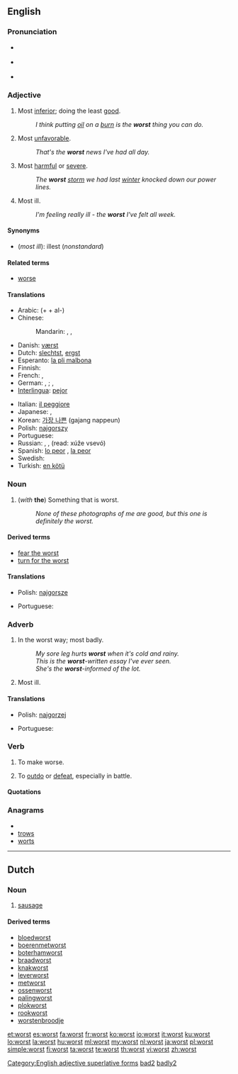 ==English==

===Pronunciation===
* {{a|RP}} {{IPA|/wɜːst/}}
* {{a|US}} {{IPA|/wɝst/}}
* {{audio|en-us-worst.ogg|Audio (US)}}
*: {{rhymes|ɜː(r)st}}

===Adjective===
{{infl|en|adjective}}

# Most [[inferior]]; doing the least [[good]].
#: ''I think putting [[oil]] on a [[burn]] is the '''worst''' thing you can do.''
# Most [[unfavorable]].
#: ''That's the '''worst''' news I've had all day.''
# Most [[harmful]] or [[severe]].
#: ''The '''worst''' [[storm]] we had last [[winter]] knocked down our power lines.''
# Most ill.
#: ''I'm feeling really ill - the '''worst''' I've felt all week.''

====Synonyms====
* (''most ill''): illest (''nonstandard'')

====Related terms====
* [[worse]]

====Translations====
{{trans-top|most inferior}}
* Arabic: (+ {{Arab|[[ال|الـ]]}} + al-) {{t|ar|أسوأ|tr='áswa'}}
* Chinese:
*: Mandarin: {{t|cmn|最壞|sc=Hani}},  {{t|cmn|最坏|tr=zuìhuài|sc=Hani}},  {{t|cmn|最差|tr=zuìchà|sc=Hani}}
* Danish: [[værst]]
* Dutch: [[slechtst]], [[ergst]]
* Esperanto: [[la pli malbona]]
* Finnish: {{t-|fi|pahin}}
* French: {{qualifier|+ le / la}} {{t+|fr|pire}},  {{qualifier|+ le plus / la plus}} {{t+|fr|mauvais|alt=mauvais(e)}}
* German: {{qualifier|+ der, die, das}} {{t|de|schlechteste}},  {{t|de|schlechtester}};  {{qualifier|+ der, die, das}} {{t|de|schlimmste}}, {{t|de|schlimmster}}
* [[Interlingua]]: [[pejor]]
{{trans-mid}}
* Italian: [[il peggiore]]
* Japanese: {{qualifier|+ -の -no}} {{t|ja|最悪|tr=さいあく, saiaku}},  {{qualifier|+ -の -no}} {{t-|ja|最低|tr=さいてい, saitei}}
* Korean: [[가장 나쁜]] (gajang nappeun)
* Polish: [[najgorszy]] {{m}}
* Portuguese: {{t+|pt|pior}}
* Russian: {{t+|ru|худший|tr=xúdšij}}, {{t|ru|наихудший|tr=naixúdšij}},  {{t|ru|хуже всего|tr=xúže vsegó}} (read: xúže vsevó)
* Spanish: [[lo peor]] {{m}}, [[la peor]] {{f}}
* Swedish: {{t+|sv|värst}}
* Turkish: [[en kötü]]
{{trans-bottom}}

===Noun===
{{en-noun|-}}

# (''with'' '''the''') ­Something that is worst.
#: ''None of these photographs of me are good, but this one is definitely the worst.''

====Derived terms====
* [[fear the worst]]
* [[turn for the worst]]

====Translations====
{{trans-top|something that is worst}}
* Polish: [[najgorsze]] {{n}}
{{trans-mid}}
* Portuguese: {{t+|pt|pior|m}}
{{trans-bottom}}

===Adverb===
{{infl|en|adverb}}

# In the worst way; most badly.
#: ''My sore leg hurts '''worst''' when it's cold and rainy.''
#: ''This is the '''worst'''-written essay I've ever seen.''
#: ''She's the '''worst'''-informed of the lot.''
# Most ill.

====Translations====
{{trans-top|in the worst way; most badly}}
* Polish: [[najgorzej]]
{{trans-mid}}
* Portuguese: {{t+|pt|pior}}
{{trans-bottom}}

===Verb===
{{en-verb}}

# {{archaic}} To make worse.
# {{rare}} To [[outdo]] or [[defeat]], especially in battle.

====Quotations====
{{seeCites}}

===Anagrams===
* {{alphagram|orstw}}
* [[trows#English|trows]]
* [[worts#English|worts]]

[[Category:English adjective superlative forms]]
[[Category:English suppletive adjective paradigms|bad2]]
[[Category:English suppletive adverb paradigms|badly2]]

----

==Dutch==

===Noun===
{{nl-noun|g=c}}

# [[sausage]]

====Derived terms====
* [[bloedworst]]
* [[boerenmetworst]]
* [[boterhamworst]]
* [[braadworst]]
* [[knakworst]]
* [[leverworst]]
* [[metworst]]
* [[ossenworst]]
* [[palingworst]]
* [[plokworst]]
* [[rookworst]]
* [[worstenbroodje]]

[[et:worst]]
[[es:worst]]
[[fa:worst]]
[[fr:worst]]
[[ko:worst]]
[[io:worst]]
[[it:worst]]
[[ku:worst]]
[[lo:worst]]
[[la:worst]]
[[hu:worst]]
[[ml:worst]]
[[my:worst]]
[[nl:worst]]
[[ja:worst]]
[[pl:worst]]
[[simple:worst]]
[[fi:worst]]
[[ta:worst]]
[[te:worst]]
[[th:worst]]
[[vi:worst]]
[[zh:worst]]